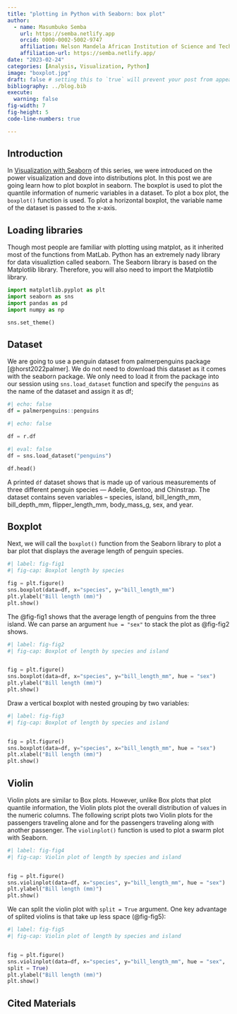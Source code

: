 ```yaml
---
title: "plotting in Python with Seaborn: box plot"
author: 
  - name: Masumbuko Semba
    url: https://semba.netlify.app
    orcid: 0000-0002-5002-9747
    affiliation: Nelson Mandela African Institution of Science and Technology
    affiliation-url: https://semba.netlify.app/ 
date: "2023-02-24"
categories: [Analysis, Visualization, Python]
image: "boxplot.jpg"
draft: false # setting this to `true` will prevent your post from appearing on your listing page until you're ready!
bibliography: ../blog.bib
execute: 
  warning: false
fig-width: 7
fig-height: 5
code-line-numbers: true

---
```


## Introduction

In [Visualization with Seaborn](https://lugoga.github.io/semba-quarto/posts/seabornVisualization/) of this series, we were introduced on the power visualization and dove into distributions plot. In this post we are going learn how to plot boxplot in seaborn. The boxplot is used to plot the quantile information of numeric variables in a dataset. To plot a box plot, the `boxplot()` function is used. To plot a horizontal boxplot, the variable name of the dataset is passed to the x-axis. 


## Loading libraries

Though most people are familiar with plotting using matplot, as it inherited most of the functions from MatLab. Python has an extremely nady library for data visualiztion called seaborn. The Seaborn library is based on the Matplotlib library. Therefore, you will also need to import the Matplotlib library.

```python
import matplotlib.pyplot as plt
import seaborn as sns
import pandas as pd
import numpy as np

sns.set_theme()

```

## Dataset

We are going to use a penguin dataset from palmerpenguins package [@horst2022palmer]. We do not need to download this dataset as it comes with the seaborn package. We only need to load it from the package into our session using `sns.load_dataset` function and specify the `penguins` as the name of the dataset and assign it as df;

```r
#| echo: false
df = palmerpenguins::penguins

```

```python
#| echo: false

df = r.df
```


```python
#| eval: false
df = sns.load_dataset("penguins")
```


```python
df.head()
```

A printed `df` dataset shows that is made up of various measurements of three different penguin species --- Adelie, Gentoo, and Chinstrap. The dataset contains seven variables -- species, island, bill_length_mm, bill_depth_mm, flipper_length_mm, body_mass_g, sex, and year.


## Boxplot

Next, we will call the `boxplot()` function from the Seaborn library to plot a bar plot that displays the average length of penguin species.


```python
#| label: fig-fig1
#| fig-cap: Boxplot length by species

fig = plt.figure()
sns.boxplot(data=df, x="species", y="bill_length_mm")
plt.ylabel("Bill length (mm)")
plt.show()

```

The @fig-fig1 shows that the average length of penguins from the three island. We can parse an argument `hue = "sex"` to stack the plot as @fig-fig2 shows.


```python
#| label: fig-fig2
#| fig-cap: Boxplot of length by species and island


fig = plt.figure()
sns.boxplot(data=df, x="species", y="bill_length_mm", hue = "sex")
plt.ylabel("Bill length (mm)")
plt.show()

```
Draw a vertical boxplot with nested grouping by two variables:


```python
#| label: fig-fig3
#| fig-cap: Boxplot of length by species and island


fig = plt.figure()
sns.boxplot(data=df, y="species", x="bill_length_mm", hue = "sex")
plt.xlabel("Bill length (mm)")
plt.show()

```
## Violin

Violin plots are similar to Box plots. However, unlike Box plots that plot quantile information, the Violin plots plot the overall distribution of values in the numeric columns. The following script plots two Violin plots for the passengers traveling alone and for the passengers traveling along with another passenger. The `violinplot()` function is used to plot a swarm plot with Seaborn.



```python
#| label: fig-fig4
#| fig-cap: Violin plot of length by species and island


fig = plt.figure()
sns.violinplot(data=df, x="species", y="bill_length_mm", hue = "sex")
plt.ylabel("Bill length (mm)")
plt.show()

```

We can split the violin plot with `split = True` argument. One key advantage of splited violins is that take up less space (@fig-fig5):


```python
#| label: fig-fig5
#| fig-cap: Violin plot of length by species and island


fig = plt.figure()
sns.violinplot(data=df, x="species", y="bill_length_mm", hue = "sex", 
split = True)
plt.ylabel("Bill length (mm)")
plt.show()

```

## Cited Materials
